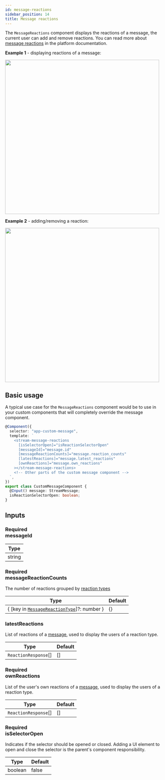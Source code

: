 ```yaml
---
id: message-reactions
sidebar_position: 14
title: Message reactions
---
```



The `MessageReactions` component displays the reactions of a message, the current user can add and remove reactions. You can read more about [message reactions](https://getstream.io/chat/docs/javascript/send_reaction/?language=javascript) in the platform documentation.

**Example 1** - displaying reactions of a message:

<img src={MessageReactionsScreenshot} width="500" />

**Example 2** - adding/removing a reaction:

<img src={MessageReactionsSelectorScreenshot} width="500" />

## Basic usage

A typical use case for the `MessageReactions` component would be to use in your custom components that will completely override the message component.

```typescript
@Component({
  selector: "app-custom-message",
  template: `
    <stream-message-reactions
      [isSelectorOpen]="isReactionSelectorOpen"
      [messageId]="message.id"
      [messageReactionCounts]="message.reaction_counts"
      [latestReactions]="message.latest_reactions"
      [ownReactions]="message.own_reactions"
    ></stream-message-reactions>
    <!-- Other parts of the custom message component -->
  `,
})
export class CustomMessageComponent {
  @Input() message: StreamMessage;
  isReactionSelectorOpen: boolean;
}
```

## Inputs

### <div class="label required basic">Required</div> messageId

| Type   |
| ------ |
| string |

### <div class="label required basic">Required</div> messageReactionCounts

The number of reactions grouped by [reaction types](<(https://github.com/GetStream/stream-chat-angular/tree/master/projects/stream-chat-angular/src/lib/message-reactions/message-reactions.component.ts)>)

| Type                                                                                                                                                                                                  | Default |
| ----------------------------------------------------------------------------------------------------------------------------------------------------------------------------------------------------- | ------- |
| { [key in [`MessageReactionType`](<(https://github.com/GetStream/stream-chat-angular/tree/master/projects/stream-chat-angular/src/lib/message-reactions/message-reactions.component.ts)>)]?: number } | {}      |

### latestReactions

List of reactions of a [message](../types/stream-message.mdx), used to display the users of a reaction type.

| Type                 | Default |
| -------------------- | ------- |
| `ReactionResponse`[] | []      |

### <div class="label required basic">Required</div> ownReactions

List of the user's own reactions of a [message](../types/stream-message.mdx), used to display the users of a reaction type.

| Type                 | Default |
| -------------------- | ------- |
| `ReactionResponse`[] | []      |

### <div class="label required basic">Required</div> isSelectorOpen

Indicates if the selector should be opened or closed. Adding a UI element to open and close the selector is the parent's component responsibility.

| Type    | Default |
| ------- | ------- |
| boolean | false   |
